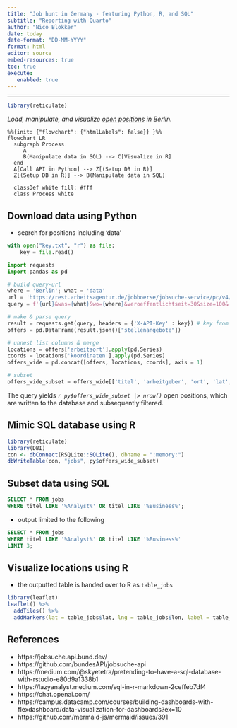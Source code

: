 ```yaml
---
title: "Job hunt in Germany - featuring Python, R, and SQL"
subtitle: "Reporting with Quarto"
author: "Nico Blokker"
date: today
date-format: "DD-MM-YYYY"
format: html
editor: source
embed-resources: true
toc: true
execute:
   enabled: true
---
```


---

```r
library(reticulate)
```


*Load, manipulate, and visualize [open positions](https://www.arbeitsagentur.de/jobsuche/) in Berlin.*

```mermaid
%%{init: {"flowchart": {"htmlLabels": false}} }%%
flowchart LR
  subgraph Process
     A 
     B(Manipulate data in SQL) --> C[Visualize in R] 
  end
  A[Call API in Python] --> Z[(Setup DB in R)]
  Z[(Setup DB in R)] --> B(Manipulate data in SQL)
  
  classDef white fill: #fff
  class Process white
```

## Download data using Python

- search for positions including 'data'

```python
with open("key.txt", "r") as file:
    key = file.read()
```


```python
import requests
import pandas as pd

# build query-url
where = 'Berlin'; what = 'data'
url = 'https://rest.arbeitsagentur.de/jobboerse/jobsuche-service/pc/v4/jobs?'
query = f'{url}&was={what}&wo={where}&veroeffentlichtseit=30&size=100&'

# make & parse query
result = requests.get(query, headers = {'X-API-Key' : key}) # key from official documentation
offers = pd.DataFrame(result.json()["stellenangebote"])

# unnest list columns & merge
locations = offers['arbeitsort'].apply(pd.Series) 
coords = locations['koordinaten'].apply(pd.Series)  
offers_wide = pd.concat([offers, locations, coords], axis = 1) 

# subset
offers_wide_subset = offers_wide[['titel', 'arbeitgeber', 'ort', 'lat', 'lon']]
```

The query yields *`r py$offers_wide_subset |> nrow()`* open positions, which are written to the database and subsequently filtered.

## Mimic SQL database using R

```r
library(reticulate)
library(DBI)
con <- dbConnect(RSQLite::SQLite(), dbname = ":memory:")
dbWriteTable(con, "jobs", py$offers_wide_subset)
```

## Subset data using SQL

```sql
SELECT * FROM jobs
WHERE titel LIKE '%Analyst%' OR titel LIKE '%Business%';
```

- output limited to the following

```sql
SELECT * FROM jobs
WHERE titel LIKE '%Analyst%' OR titel LIKE '%Business%'
LIMIT 3;
```


## Visualize locations using R

- the outputted table is handed over to R as `table_jobs` 

```r
library(leaflet)
leaflet() %>%
  addTiles() %>%
  addMarkers(lat = table_jobs$lat, lng = table_jobs$lon, label = table_jobs$titel)
```

## References

- https://jobsuche.api.bund.dev/
- https://github.com/bundesAPI/jobsuche-api
- https://medium.com/@skyetetra/pretending-to-have-a-sql-database-with-rstudio-e80d9a1338b1
- https://lazyanalyst.medium.com/sql-in-r-markdown-2ceffeb7df4
- https://chat.openai.com/
- https://campus.datacamp.com/courses/building-dashboards-with-flexdashboard/data-visualization-for-dashboards?ex=10
- https://github.com/mermaid-js/mermaid/issues/391